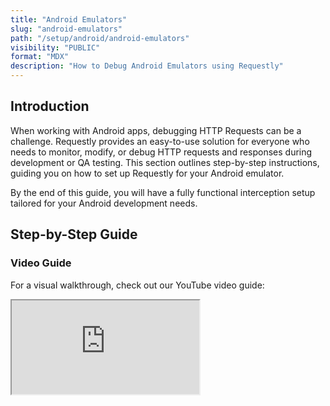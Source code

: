 ```yaml
---
title: "Android Emulators"
slug: "android-emulators"
path: "/setup/android/android-emulators"
visibility: "PUBLIC"
format: "MDX"
description: "How to Debug Android Emulators using Requestly"
---
```


## Introduction

When working with Android apps, debugging HTTP Requests can be a challenge. Requestly provides an easy-to-use solution for everyone who needs to monitor, modify, or debug HTTP requests and responses during development or QA testing. This section outlines step-by-step instructions, guiding you on how to set up Requestly for your Android emulator.

By the end of this guide, you will have a fully functional interception setup tailored for your Android development needs.

## **Step-by-Step Guide**

### Video Guide

For a visual walkthrough, check out our YouTube video guide:

<iframe src="https://youtu.be/37R0qOw6mrY" />

## Automatic Setup

Requestly offers a one-click setup for Android emulators using Desktop App version **1.7.0+**. Here's how:

<Steps>
  <Step title="Start Your Android Emulator">
    Ensure your emulator is up and running before proceeding
  </Step>

  <Step title="Open Requestly Desktop App">
    Launch the Requestly desktop application on your computer.
  </Step>

  <Step title="Click any one of the Connect Apps buttons from the network table as shown below">
    <img src="/images/android-emulators/a99b31ed-a80e-4a26-b4e8-9824287e4788.png" align="center" fullwidth="false" />
  </Step>

  <Step title="Here go to Mobiles apps and you should be able to see all Android emulators running on your device simply click on connect">
    <img src="/images/android-emulators/34819cab-41c9-480c-b9be-c0e7cbe25d5d.webp" align="center" fullwidth="false" />
  </Step>
</Steps>

## Manual Setup

If the automatic setup does not work for you, you can manually configure the proxy by following these steps:

If you have ADB installed, you can skip the proxy setup through the emulator's UI by running the following command in your android studio terminal:

```bash
adb shell settings put global http_proxy "<ip>:<port>"
```

<Info>
  Make sure to change the : in the above command to the one mentioned in the header of Requestly desktop app
</Info>

Otherwise, follow these steps to configure the proxy manually:

<Steps>
  <Step title="Select Network:">
    <img src="/images/android-emulators/46d26a9b-d6a0-43d3-a6ed-25013bc20735.png" align="center" fullwidth="false" />

    Tap on Internet and click on gear icon on connected network name to open its settings.
  </Step>

  <Step title="Modify Network Settings:">
    <img src="/images/android-emulators/ddd4096d-87e5-483f-9462-98167d3b0805.png" align="center" fullwidth="false" />

    * At the top right of screen click the edit icon

    * Enable "Advanced Options" if needed.

    * Set the **Proxy** to "Manual."
  </Step>

  <Step title="Enter Proxy Details, input the following:">
    <img src="/images/android-emulators/4e7ef324-3a2a-40fc-9bdf-5abc57b11b41.jpeg" align="center" fullwidth="false" />

    * **Proxy Hostname:** Use the IP shown in the Requestly Desktop App (e.g., `192.168.1.10`).

    * **Proxy Port:** Use the port displayed in the Requestly Desktop App (e.g., `8080`).
  </Step>

  <Step title="Save Changes">
    Apply the settings and continue with certificate installation
  </Step>
</Steps>

## CA Certificate Installation

To intercept HTTPS traffic, you need to install Requestly's root CA certificate on the emulator. You can do this in two ways:

**Option 1: From the Desktop:**

<Steps>
  <Step title="Download the certificate from Requestly’’s Desktop app">
    * Open the Requestly Desktop App.

    * Navigate to **Connect Apps > Others > Manual Setup > Save Certificate** to download the root CA certificate.
  </Step>

  <Step title="Install the Certificate">
    After the certificate is downloaded on your PC, Run this script in **android studio** to push it to the emulator using the following script:

    ```bash
    #!/bin/bash
    subjectHash=`openssl x509 -inform PEM -subject_hash_old -in **<certificate-path>** | head -n 1`
    openssl x509 -in **<certificate-path>** -inform PEM -outform DER -out $subjectHash.0
    adb root
    adb push ./$subjectHash.0 /data/misc/user/0/cacerts-added/$subjectHash.0
    adb shell "su 0 chmod 644 /data/misc/user/0/cacerts-added/$subjectHash.0"
    adb reboot
    ```

    > **Replace \<certificate-path> with the path to the downloaded certificate**
  </Step>
</Steps>

**Option 2: Directly on the Emulator:**

<Steps>
  <Step title="Download certificate">
    <img src="/images/android-emulators/82681f18-723a-4a0d-ae26-afad7bda1aca.png" align="center" fullwidth="false" />

    * Open Chrome in an incognito tab

    * Go to [http://requestly.io/ssl](http://requestly.io/ssl) (⚠️ Use http here, not https)

    * This will download RQProxyCA.pem.cert
  </Step>

  <Step title="Install CA Certificate">
    <img src="/images/android-emulators/c3deebcd-0763-450b-917f-f7a5413f176a.png" align="center" fullwidth="false" />

    * Go to **Settings > Search "CA Certificate" > Install Anyway**.

    * Select the downloaded certificate and install it.
  </Step>

  <Step title="Verify Installation:">
    <img src="/images/android-emulators/23464205-37f4-4320-890a-58d63b2e0c87.jpeg" align="center" fullwidth="false" />

    After installation, confirm your setup by going to [amiusing.requestly.io](http://amiusing.requestly.io)
  </Step>
</Steps>

## **SSL Pinning \[if-required]**

From Android API level 23 (Android 6.0+), many apps enforce SSL pinning for security. To intercept HTTPS traffic, setting up SSL pinning is required.

<Info>
  Make sure to remove these in production builds
</Info>

Add these configs to your app codebase for it to work

**Step 1:** Add **res/xml/network\_security\_config.xml**

```xml
<network-security-config>
  <debug-overrides>
    <trust-anchors>
      <certificates src="user" />
      <certificates src="system" />
    </trust-anchors>
  </debug-overrides>

  <base-config cleartextTrafficPermitted="true">
    <trust-anchors>
      <certificates src="system" />
      <certificates src="user" />
    </trust-anchors>
  </base-config>
</network-security-config>
```

**Step 2:** Add to **AndroidManifest.xml**

```xml
<?xml version="1.0" encoding="utf-8"?>
<manifest ... >
    <application android:networkSecurityConfig="@xml/network_security_config" ... >
    ...
    </application>
</manifest>
```

## **Deactivate Proxy (After done debugging)**

Please make sure to revert the proxy after you are done testing using Requestly

```bash
adb shell settings put global http_proxy :0
```

# **Troubleshooting**

### **Emulator not detected?**

* Check if your emulator is running?

* Check if `adb` is installed. If not, install it from [**here**](https://developer.android.com/tools/releases/platform-tools)

* Try Restarting your emulator.

# **How does it work?**

Here's the code that makes this happen in a single click

[**https://github.com/requestly/requestly-desktop-app/blob/fb1f321a3d2431cfcd9d95d1396bcd39820a4ec9/src/renderer/actions/apps/mobile/android.js#L63-L74**](https://github.com/requestly/requestly-desktop-app/blob/fb1f321a3d2431cfcd9d95d1396bcd39820a4ec9/src/renderer/actions/apps/mobile/android.js#L63-L74)

1. Searches for online ADB devices

2. On `Connect`

   1. Root the device (To install Requestly CA)

   2. Inject Requestly CA (if not already)

   3. Setup Proxy on Emulator

   4. Restart the Emulator (Only first time)

3. On `Disconnect` - Removes the Proxy
